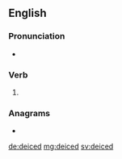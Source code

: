 ==English==

===Pronunciation===
* {{rhymes|aɪst|lang=en}}

===Verb===
{{head|en|verb form}}

# {{en-past of|deice}}

===Anagrams===
* {{l|en|decide}}

[[de:deiced]]
[[mg:deiced]]
[[sv:deiced]]
